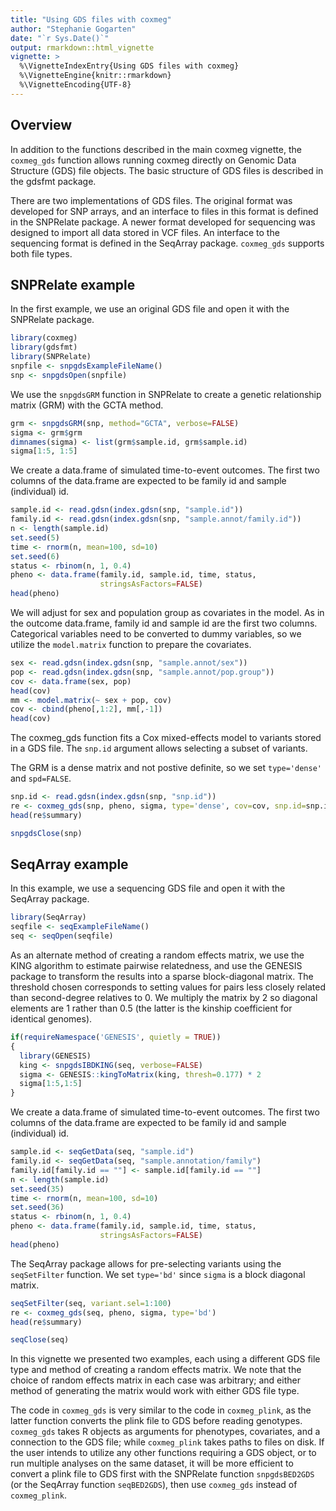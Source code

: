 ---
title: "Using GDS files with coxmeg"
author: "Stephanie Gogarten"
date: "`r Sys.Date()`"
output: rmarkdown::html_vignette
vignette: >
  %\VignetteIndexEntry{Using GDS files with coxmeg}
  %\VignetteEngine{knitr::rmarkdown}
  %\VignetteEncoding{UTF-8}
---

## Overview

In addition to the functions described in the main coxmeg vignette, the `coxmeg_gds` function allows running coxmeg directly on Genomic Data Structure (GDS) file objects. The basic structure of GDS files is described in the gdsfmt package.

There are two implementations of GDS files. The original format was developed for SNP arrays, and an interface to files in this format is defined in the SNPRelate package. A newer format developed for sequencing was designed to import all data stored in VCF files. An interface to the sequencing format is defined in the SeqArray package. `coxmeg_gds` supports both file types.


## SNPRelate example

In the first example, we use an original GDS file and open it with the SNPRelate package.

```{r, message=FALSE}
library(coxmeg)
library(gdsfmt)
library(SNPRelate)
snpfile <- snpgdsExampleFileName()
snp <- snpgdsOpen(snpfile)
```

We use the `snpgdsGRM` function in SNPRelate to create a genetic relationship matrix (GRM) with the GCTA method.

```{r}
grm <- snpgdsGRM(snp, method="GCTA", verbose=FALSE)
sigma <- grm$grm
dimnames(sigma) <- list(grm$sample.id, grm$sample.id)
sigma[1:5, 1:5]
```

We create a data.frame of simulated time-to-event outcomes. The first two columns of the data.frame are expected to be family id and sample (individual) id.

```{r}
sample.id <- read.gdsn(index.gdsn(snp, "sample.id"))
family.id <- read.gdsn(index.gdsn(snp, "sample.annot/family.id"))
n <- length(sample.id)
set.seed(5)
time <- rnorm(n, mean=100, sd=10)
set.seed(6)
status <- rbinom(n, 1, 0.4)
pheno <- data.frame(family.id, sample.id, time, status,
                    stringsAsFactors=FALSE)
head(pheno)
```

We will adjust for sex and population group as covariates in the model. As in the outcome data.frame, family id and sample id are the first two columns. Categorical variables need to be converted to dummy variables, so we utilize the `model.matrix` function to prepare the covariates.

```{r}
sex <- read.gdsn(index.gdsn(snp, "sample.annot/sex"))
pop <- read.gdsn(index.gdsn(snp, "sample.annot/pop.group"))
cov <- data.frame(sex, pop)
head(cov)
mm <- model.matrix(~ sex + pop, cov)
cov <- cbind(pheno[,1:2], mm[,-1])
head(cov)
```

The coxmeg_gds function fits a Cox mixed-effects model to variants stored in a GDS file. The `snp.id` argument allows selecting a subset of variants.

The GRM is a dense matrix and not postive definite, so we set `type='dense'` and `spd=FALSE`.

```{r}
snp.id <- read.gdsn(index.gdsn(snp, "snp.id"))
re <- coxmeg_gds(snp, pheno, sigma, type='dense', cov=cov, snp.id=snp.id[1:100], spd=FALSE)
head(re$summary)
```

```{r}
snpgdsClose(snp)
```


## SeqArray example

In this example, we use a sequencing GDS file and open it with the SeqArray package.

```{r}
library(SeqArray)
seqfile <- seqExampleFileName()
seq <- seqOpen(seqfile)
```

As an alternate method of creating a random effects matrix, we use the KING algorithm to estimate pairwise relatedness, and use the GENESIS package to transform the results into a sparse block-diagonal matrix. The threshold chosen corresponds to setting values for pairs less closely related than second-degree relatives to 0. We multiply the matrix by 2 so diagonal elements are 1 rather than 0.5 (the latter is the kinship coefficient for identical genomes).

```{r}

if(requireNamespace('GENESIS', quietly = TRUE))
{
  library(GENESIS)
  king <- snpgdsIBDKING(seq, verbose=FALSE)
  sigma <- GENESIS::kingToMatrix(king, thresh=0.177) * 2
  sigma[1:5,1:5]
}
```

We create a data.frame of simulated time-to-event outcomes. The first two columns of the data.frame are expected to be family id and sample (individual) id.

```{r}
sample.id <- seqGetData(seq, "sample.id")
family.id <- seqGetData(seq, "sample.annotation/family")
family.id[family.id == ""] <- sample.id[family.id == ""]
n <- length(sample.id)
set.seed(35)
time <- rnorm(n, mean=100, sd=10)
set.seed(36)
status <- rbinom(n, 1, 0.4)
pheno <- data.frame(family.id, sample.id, time, status,
                    stringsAsFactors=FALSE)
head(pheno)
```

The SeqArray package allows for pre-selecting variants using the `seqSetFilter` function. We set `type='bd'` since `sigma` is a block diagonal matrix.

```{r}
seqSetFilter(seq, variant.sel=1:100)
re <- coxmeg_gds(seq, pheno, sigma, type='bd')
head(re$summary)
```

```{r}
seqClose(seq)
```

In this vignette we presented two examples, each using a different GDS file type and method of creating a random effects matrix. We note that the choice of random effects matrix in each case was arbitrary; and either method of generating the matrix would work with either GDS file type.

The code in `coxmeg_gds` is very similar to the code in `coxmeg_plink`, as the latter function converts the plink file to GDS before reading genotypes. `coxmeg_gds` takes R objects as arguments for phenotypes, covariates, and a connection to the GDS file; while `coxmeg_plink` takes paths to files on disk. If the user intends to utilize any other functions requiring a GDS object, or to run multiple analyses on the same dataset, it will be more efficient to convert a plink file to GDS first with the SNPRelate function `snpgdsBED2GDS` (or the SeqArray function `seqBED2GDS`), then use `coxmeg_gds` instead of `coxmeg_plink`.
